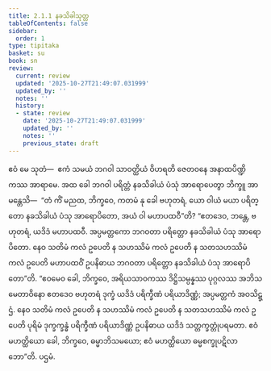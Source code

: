 ```yaml
---
title: 2.1.1 နခသိခါသုတ္တ
tableOfContents: false
sidebar:
  order: 1
type: tipitaka
basket: su
book: sn
review:
  current: review
  updated: '2025-10-27T21:49:07.031999'
  updated_by: ''
  notes: ''
  history:
  - state: review
    date: '2025-10-27T21:49:07.031999'
    updated_by: ''
    notes: ''
    previous_state: draft
---
```



<ReviewStatus review={frontmatter.review} showDetails={true} />

<HypothesisAnnotation frontmatter={frontmatter} />

<DynamicBreadcrumb />

<Division number="74" book="sn" e="ch" v="18" p="290">

<Paragraph number="604" book="sn">
ဧဝံ မေ သုတံ—  ဧကံ သမယံ ဘဂဝါ သာဝတ္ထိယံ ဝိဟရတိ ဇေတဝနေ အနာထပိဏ္ဍိကဿ အာရာမေ. အထ ခေါ ဘဂဝါ ပရိတ္တံ နခသိခါယံ ပံသုံ အာရောပေတွာ ဘိက္ခူ အာမန္တေသိ—  “တံ ကိံ မညထ, ဘိက္ခဝေ, ကတမံ နု ခေါ ဗဟုတရံ, ယော ဝါယံ မယာ ပရိတ္တော နခသိခါယံ ပံသု အာရောပိတော, အယံ ဝါ မဟာပထဝီ”တိ?
</Paragraph>

<Paragraph number="605" book="sn">
“ဧတဒေဝ, ဘန္တေ, ဗဟုတရံ, ယဒိဒံ မဟာပထဝီ. အပ္ပမတ္တကော ဘဂဝတာ ပရိတ္တော နခသိခါယံ ပံသု အာရောပိတော. နေဝ သတိမံ ကလံ ဥပေတိ န သဟဿိမံ ကလံ ဥပေတိ န သတသဟဿိမံ ကလံ ဥပေတိ မဟာပထဝိံ ဥပနိဓာယ ဘဂဝတာ ပရိတ္တော နခသိခါယံ ပံသု အာရောပိတော”တိ. “ဧဝမေဝ ခေါ, ဘိက္ခဝေ, အရိယသာဝကဿ ဒိဋ္ဌိသမ္ပန္နဿ ပုဂ္ဂလဿ အဘိသမေတာဝိနော ဧတဒေဝ ဗဟုတရံ ဒုက္ခံ ယဒိဒံ ပရိက္ခီဏံ ပရိယာဒိဏ္ဏံ; အပ္ပမတ္တကံ အဝသိဋ္ဌံ. နေဝ သတိမံ ကလံ ဥပေတိ န သဟဿိမံ ကလံ ဥပေတိ န သတသဟဿိမံ ကလံ ဥပေတိ ပုရိမံ ဒုက္ခက္ခန္ဓံ ပရိက္ခီဏံ ပရိယာဒိဏ္ဏံ ဥပနိဓာယ ယဒိဒံ သတ္တက္ခတ္တုံပရမတာ. ဧဝံ မဟတ္ထိယော ခေါ, ဘိက္ခဝေ, ဓမ္မာဘိသမယော; ဧဝံ မဟတ္ထိယော ဓမ္မစက္ခုပဋိလာဘော”တိ.

</Paragraph>
</Division>

<Paragraph number="606" type="center" book="sn">
ပဌမံ.
</Paragraph>